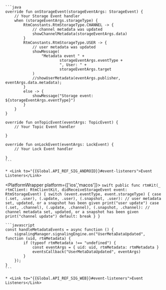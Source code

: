 <PlatformWrapper platform='android'>

    ```java
    override fun onStorageEvent(storageEventArgs: StorageEvent) {
        // Your Storage Event handler
        when (storageEventArgs.storageType) {
            RtmConstants.RtmStorageType.CHANNEL -> {
                // channel metadata was updated
                showChannelMetadata(storageEventArgs.data)
            }
            RtmConstants.RtmStorageType.USER -> {
                // user metadata was updated
                showMessage(
                    "Metadata event " +
                            storageEventArgs.eventType +
                            ", User: " +
                            storageEventArgs.target
                )
                //showUserMetadata(eventArgs.publisher, eventArgs.data.metadata);
            }
            else -> {
                showMessage("Storage event: ${storageEventArgs.eventType}")
            }
        }
    }    

    override fun onTopicEvent(eventArgs: TopicEvent) {
        // Your Topic Event handler
    
    }

    override fun onLockEvent(eventArgs: LockEvent) {
        // Your Lock Event handler
    
    }
    ```

    * <Link to="{{Global.API_REF_SIG_ANDROID}}#event-listeners">Event Listeners</Link>

</PlatformWrapper>

<PlatformWrapper platform={['ios','macos']}>
    ```swift
    public func rtmKit(_ rtmClient: RtmClientKit, didReceiveStorageEvent event: RtmStorageEvent) {
        switch (event.eventType, event.storageType) {
        case (.set, .user), (.update, .user), (.snapshot, .user):
            // user metadata set, updated, or a snapshot has been given
            print("user update")
        case (.set, .channel), (.update, .channel), (.snapshot, .channel):
            // channel metadata set, updated, or a snapshot has been given
            print("channel update")
        default: break
        }
    }
    ```

</PlatformWrapper>

<PlatformWrapper platform = 'web'>

    ```javascript
    const handleMetadataEvents = async function () {
        signalingManager.signalingEngine.on("UserMetaDataUpdated", function (uid, rtmMetadata) {
            if (typeof rtmMetadata !== "undefined") {
                const eventArgs = { uid: uid, rtmMetadata: rtmMetadata }
                eventsCallback("UserMetaDataUpdated", eventArgs)
            }
        });   
    }
    ```

    * <Link to="{{Global.API_REF_SIG_WEB}}#event-listeners">Event Listeners</Link>
</PlatformWrapper>

